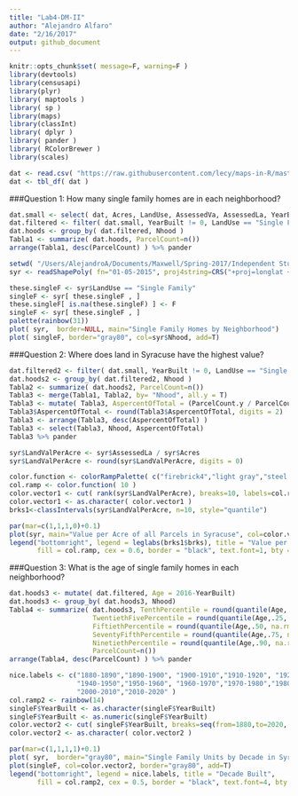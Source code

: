 ```yaml
---
title: "Lab4-DM-II"
author: "Alejandro Alfaro"
date: "2/16/2017"
output: github_document
---
```


```r
knitr::opts_chunk$set( message=F, warning=F )
library(devtools)
library(censusapi)
library(plyr)
library( maptools )
library( sp )
library(maps)
library(classInt)
library( dplyr )
library( pander )
library( RColorBrewer )
library(scales)
```

```r
dat <- read.csv( "https://raw.githubusercontent.com/lecy/maps-in-R/master/Data/syr_parcels.csv" )
dat <- tbl_df( dat )
```
###Question 1: How many single family homes are in each neighborhood?

```r
dat.small <- select( dat, Acres, LandUse, AssessedVa, AssessedLa, YearBuilt, Nhood )
dat.filtered <- filter( dat.small, YearBuilt != 0, LandUse == "Single Family")
dat.hoods <- group_by( dat.filtered, Nhood )
Tabla1 <- summarize( dat.hoods, ParcelCount=n()) 
arrange(Tabla1, desc(ParcelCount) ) %>% pander

setwd( "/Users/AlejandroA/Documents/Maxwell/Spring-2017/Independent Study - R Project II/Homework 3-4/Lab4/01-05-2015" )
syr <- readShapePoly( fn="01-05-2015", proj4string=CRS("+proj=longlat +datum=WGS84") )

these.singleF <- syr$LandUse == "Single Family"
singleF <- syr[ these.singleF , ]
these.singleF[ is.na(these.singleF) ] <- F
singleF <- syr[ these.singleF , ]
palette(rainbow(31))
plot( syr,  border=NULL, main="Single Family Homes by Neighborhood")
plot( singleF, border="gray80", col=syr$Nhood, add=T)
```


###Question 2: Where does land in Syracuse have the highest value?
```r
dat.filtered2 <- filter( dat.small, YearBuilt != 0, LandUse == "Single Family", AssessedVa > 200000)
dat.hoods2 <- group_by( dat.filtered2, Nhood )
Tabla2 <- summarize( dat.hoods2, ParcelCount=n()) 
Tabla3 <- merge(Tabla1, Tabla2, by= "Nhood", all.y = T)
Tabla3 <- mutate( Tabla3, AspercentOfTotal = (ParcelCount.y / ParcelCount.x)*100)
Tabla3$AspercentOfTotal <- round(Tabla3$AspercentOfTotal, digits = 2)
Tabla3 <- arrange(Tabla3, desc(AspercentOfTotal) )
Tabla3 <- select(Tabla3, Nhood, AspercentOfTotal)
Tabla3 %>% pander

syr$LandValPerAcre <- syr$AssessedLa / syr$Acres
syr$LandValPerAcre <- round(syr$LandValPerAcre, digits = 0)

color.function <- colorRampPalette( c("firebrick4","light gray","steel blue") )
col.ramp <- color.function( 10 )
color.vector1 <- cut( rank(syr$LandValPerAcre), breaks=10, labels=col.ramp )
color.vector1 <- as.character( color.vector1 )
brks1<-classIntervals(syr$LandValPerAcre, n=10, style="quantile")

par(mar=c(1,1,1,0)+0.1)
plot(syr, main="Value per Acre of all Parcels in Syracuse", col=color.vector1, border="gray80")
legend("bottomright", legend = leglabs(brks1$brks), title = "Value per Acre",
       fill = col.ramp, cex = 0.6, border = "black", text.font=1, bty = "n")
```


###Question 3: What is the age of single family homes in each neighborhood?
```r
dat.hoods3 <- mutate( dat.filtered, Age = 2016-YearBuilt)
dat.hoods3 <- group_by( dat.hoods3, Nhood)
Tabla4 <- summarize( dat.hoods3, TenthPercentile = round(quantile(Age,.10, na.rm = T),0), 
                     TwentiethFivePercentile = round(quantile(Age,.25, na.rm = T),0), 
                     FiftiethPercentile = round(quantile(Age,.50, na.rm = T),0), 
                     SeventyFifthPercentile = round(quantile(Age,.75, na.rm = T),0), 
                     NinetiethPercentile = round(quantile(Age,.90, na.rm = T),0), 
                     ParcelCount=n())
arrange(Tabla4, desc(ParcelCount) ) %>% pander

nice.labels <- c("1880-1890","1890-1900", "1900-1910","1910-1920", "1920-1930","1930-1940",
                 "1940-1950","1950-1960", "1960-1970","1970-1980","1980-1990","1990-2000", 
                 "2000-2010","2010-2020" )
col.ramp2 <- rainbow(14)
singleF$YearBuilt <- as.character(singleF$YearBuilt)
singleF$YearBuilt <- as.numeric(singleF$YearBuilt)
color.vector2 <- cut( singleF$YearBuilt, breaks=seq(from=1880,to=2020, by=10), labels=col.ramp2)
color.vector2 <- as.character( color.vector2 )

par(mar=c(1,1,1,1)+0.1)
plot( syr,  border="gray80", main="Single Family Units by Decade in Syracuse")
plot(singleF, col=color.vector2, border="gray80", add=T)
legend("bottomright", legend = nice.labels, title = "Decade Built",
       fill = col.ramp2, cex = 0.5, border = "black", text.font=4, bty = "n")
```


